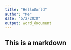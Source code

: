 ```yaml
---
title: "HelloWorld"
author: "Me"
date: "5/2/2020"
output: word_document
---
```

## This is a markdown

